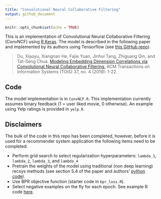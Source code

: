 ```yaml
---
title: "Convolutional Neural Collaborative Filtering"
output: github_document
---
```


```r
knitr::opts_chunk$set(echo = TRUE)
```


This is an implementation of Convolutional Neural Collaborative Filtering (ConvNCF) using [R Keras](https://keras.rstudio.com/index.html). The model is described in the following paper and implemented by its authors using Tensorflow (see [this GitHub repo](https://github.com/duxy-me/ConvNCF)).

> Du, Xiaoyu, Xiangnan He, Fajie Yuan, Jinhui Tang, Zhiguang Qin, and Tat-Seng Chua. [Modeling Embedding Dimension Correlations via Convolutional Neural Collaborative Filtering.](https://dl.acm.org/doi/abs/10.1145/3357154) ACM Transactions on Information Systems (TOIS) 37, no. 4 (2019): 1-22.

## Code

The model implementation is in `ConvNCF.R`. This implementation currently assumes binary feedback (1 = user liked movie, 0 otherwise). An example using Yelp ratings is provided in `yelp.R`.

## Disclaimers

The bulk of the code in this repo has been completed, however, before it is used for a recommender system application the following items need to be completed:

* Perform grid search to select regularization hyperparameters: `lambda_1`, `lambda_2`, `lambda_3`, and `lambda_4` 
* Pretrain the weights of the model using traditional (non deep learning) recsys methods (see section 5.4 of the paper and authors' [python code](https://github.com/duxy-me/ConvNCF/blob/master/MF_BPR.py)).
* Use BPR objective function (starter code in `bpr_loss.R`).
* Select negative examples on the fly for each epoch. See example R code [here](https://github.com/nanxstats/deep-learning-recipes/blob/a0aa18c23d0bb458d8bae084a46db47279e610f9/triplet-loss-keras/triplet-loss-bpr-keras.R#L118).

